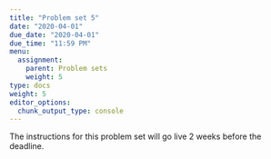 ```yaml
---
title: "Problem set 5"
date: "2020-04-01"
due_date: "2020-04-01"
due_time: "11:59 PM"
menu:
  assignment:
    parent: Problem sets
    weight: 5
type: docs
weight: 5
editor_options: 
  chunk_output_type: console
---
```


The instructions for this problem set will go live 2 weeks before the deadline.
